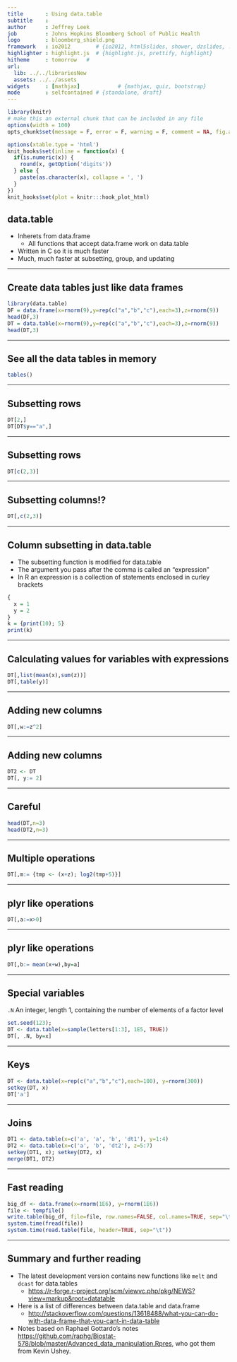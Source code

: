 ```yaml
---
title       : Using data.table
subtitle    :
author      : Jeffrey Leek
job         : Johns Hopkins Bloomberg School of Public Health
logo        : bloomberg_shield.png
framework   : io2012        # {io2012, html5slides, shower, dzslides, ...}
highlighter : highlight.js  # {highlight.js, prettify, highlight}
hitheme     : tomorrow   #
url:
  lib: ../../librariesNew
  assets: ../../assets
widgets     : [mathjax]            # {mathjax, quiz, bootstrap}
mode        : selfcontained # {standalone, draft}
---
```



```r
library(knitr)
# make this an external chunk that can be included in any file
options(width = 100)
opts_chunk$set(message = F, error = F, warning = F, comment = NA, fig.align = 'center', dpi = 100, tidy = F, cache.path = '.cache/', fig.path = 'fig/', cache=FALSE)

options(xtable.type = 'html')
knit_hooks$set(inline = function(x) {
  if(is.numeric(x)) {
    round(x, getOption('digits'))
  } else {
    paste(as.character(x), collapse = ', ')
  }
})
knit_hooks$set(plot = knitr:::hook_plot_html)
```

## data.table

* Inherets from data.frame
  * All functions that accept data.frame work on data.table
* Written in C so it is much faster
* Much, much faster at subsetting, group, and updating


---

## Create data tables just like data frames

```r
library(data.table)
DF = data.frame(x=rnorm(9),y=rep(c("a","b","c"),each=3),z=rnorm(9))
head(DF,3)
DT = data.table(x=rnorm(9),y=rep(c("a","b","c"),each=3),z=rnorm(9))
head(DT,3)
```

---

## See all the data tables in memory

```r
tables()
```

---

## Subsetting rows

```r
DT[2,]
DT[DT$y=="a",]
```

---

## Subsetting rows

```r
DT[c(2,3)]
```


---

## Subsetting columns!?

```r
DT[,c(2,3)]
```

---

## Column subsetting in data.table

* The subsetting function is modified for data.table
* The argument you pass after the comma is called an "expression"
* In R an expression is a collection of statements enclosed in curley brackets
```r
{
  x = 1
  y = 2
}
k = {print(10); 5}
print(k)
```

---

## Calculating values for variables with expressions

```r
DT[,list(mean(x),sum(z))]
DT[,table(y)]
```

---

## Adding new columns

```r
DT[,w:=z^2]
```


---

## Adding new columns

```r
DT2 <- DT
DT[, y:= 2]
```

---

## Careful

```r
head(DT,n=3)
head(DT2,n=3)
```


---

## Multiple operations

```r
DT[,m:= {tmp <- (x+z); log2(tmp+5)}]
```

---

## plyr like operations

```r
DT[,a:=x>0]
```


---

## plyr like operations

```r
DT[,b:= mean(x+w),by=a]
```


---

## Special variables

`.N` An integer, length 1, containing the number of elements of a factor level

```r
set.seed(123);
DT <- data.table(x=sample(letters[1:3], 1E5, TRUE))
DT[, .N, by=x]
```

---

## Keys

```r
DT <- data.table(x=rep(c("a","b","c"),each=100), y=rnorm(300))
setkey(DT, x)
DT['a']
```

---

## Joins

```r
DT1 <- data.table(x=c('a', 'a', 'b', 'dt1'), y=1:4)
DT2 <- data.table(x=c('a', 'b', 'dt2'), z=5:7)
setkey(DT1, x); setkey(DT2, x)
merge(DT1, DT2)
```



---

## Fast reading

```r
big_df <- data.frame(x=rnorm(1E6), y=rnorm(1E6))
file <- tempfile()
write.table(big_df, file=file, row.names=FALSE, col.names=TRUE, sep="\t", quote=FALSE)
system.time(fread(file))
system.time(read.table(file, header=TRUE, sep="\t"))
```




---

## Summary and further reading

* The latest development version contains new functions like `melt` and `dcast` for data.tables
  * [https://r-forge.r-project.org/scm/viewvc.php/pkg/NEWS?view=markup&root=datatable](https://r-forge.r-project.org/scm/viewvc.php/pkg/NEWS?view=markup&root=datatable)
* Here is a list of differences between data.table and data.frame
  * [http://stackoverflow.com/questions/13618488/what-you-can-do-with-data-frame-that-you-cant-in-data-table](http://stackoverflow.com/questions/13618488/what-you-can-do-with-data-frame-that-you-cant-in-data-table)
* Notes based on Raphael Gottardo's notes [https://github.com/raphg/Biostat-578/blob/master/Advanced_data_manipulation.Rpres](https://github.com/raphg/Biostat-578/blob/master/Advanced_data_manipulation.Rpres), who got them from Kevin Ushey.
